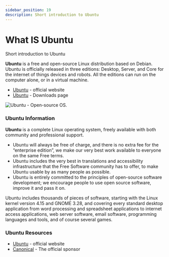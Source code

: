 ```yaml
---
sidebar_position: 19
description: Short introduction to Ubuntu
---
```


# What IS Ubuntu

<SubHeading> Short introduction to Ubuntu</SubHeading>

**Ubuntu** is a free and open-source Linux distribution based on Debian. Ubuntu is officially released in three editions: Desktop, Server, and Core for the internet of things devices and robots. All the editions can run on the computer alone, or in a virtual machine.

- [Ubuntu](https://ubuntu.com/) - official website
- [Ubuntu](https://ubuntu.com/download/desktop) - Downloads page

![Ubuntu - Open-source OS.](../../../static/assets/os-ubuntu.jpg)

&#x20;

### Ubuntu Information

**Ubuntu** is a complete Linux operating system, freely available with both community and professional support.

- Ubuntu will always be free of charge, and there is no extra fee for the “enterprise edition”, we make our very best work available to everyone on the same Free terms.
- Ubuntu includes the very best in translations and accessibility infrastructure that the Free Software community has to offer, to make Ubuntu usable by as many people as possible.
- Ubuntu is entirely committed to the principles of open-source software development; we encourage people to use open source software, improve it and pass it on.

Ubuntu includes thousands of pieces of software, starting with the Linux kernel version 4.15 and GNOME 3.28, and covering every standard desktop application from word processing and spreadsheet applications to internet access applications, web server software, email software, programming languages and tools, and of course several games.

###

### Ubuntu Resources

- [Ubuntu](https://ubuntu.com/) - official website
- [Canonical](http://www.canonical.com/) - The official sponsor
